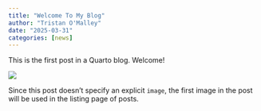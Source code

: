 ```yaml
---
title: "Welcome To My Blog"
author: "Tristan O'Malley"
date: "2025-03-31"
categories: [news]
---
```


This is the first post in a Quarto blog. Welcome!

![](thumbnail.jpg)

Since this post doesn't specify an explicit `image`, the first image in the post will be used in the listing page of posts.
